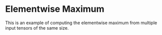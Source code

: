 Elementwise Maximum
=====================

This is an example of computing the elementwise maximum from
multiple input tensors of the same size.


<WorkedExample />
